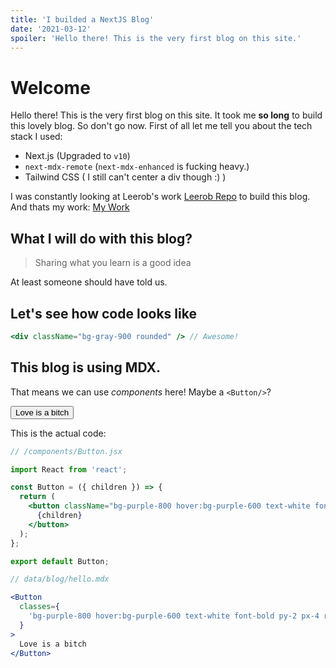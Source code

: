 ```yaml
---
title: 'I builded a NextJS Blog'
date: '2021-03-12'
spoiler: 'Hello there! This is the very first blog on this site.'
---
```


# Welcome

Hello there! This is the very first blog on this site.
It took me **so long** to build this lovely blog. So don't go now.
First of all let me tell you about the tech stack I used:

- Next.js (Upgraded to `v10`)
- `next-mdx-remote` (`next-mdx-enhanced` is fucking heavy.)
- Tailwind CSS ( I still can't center a div though :) )

I was constantly looking at Leerob's work [Leerob Repo](https://github.com/leerob/leerob.io)
to build this blog. And thats my work: [My Work](https://github.com/codingwithdidem/codethatworks)

## What I will do with this blog?

> Sharing what you learn is a good idea

At least someone should have told us.

## Let's see how code looks like

```jsx
<div className="bg-gray-900 rounded" /> // Awesome!
```

## This blog is using MDX.

That means we can use _components_ here!
Maybe a `<Button/>`?

<Button>Love is a bitch</Button>

This is the actual code:

```jsx
// /components/Button.jsx

import React from 'react';

const Button = ({ children }) => {
  return (
    <button className="bg-purple-800 hover:bg-purple-600 text-white font-bold py-2 px-4 rounded">
      {children}
    </button>
  );
};

export default Button;
```

```jsx
// data/blog/hello.mdx

<Button
  classes={
    'bg-purple-800 hover:bg-purple-600 text-white font-bold py-2 px-4 rounded'
  }
>
  Love is a bitch
</Button>
```
